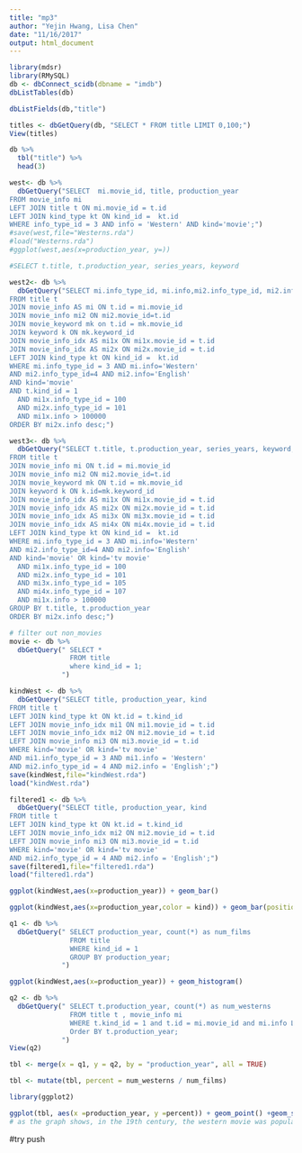 ```yaml
---
title: "mp3"
author: "Yejin Hwang, Lisa Chen"
date: "11/16/2017"
output: html_document
---
```


```r
library(mdsr)
library(RMySQL)
db <- dbConnect_scidb(dbname = "imdb")
dbListTables(db)
```
```r
dbListFields(db,"title")
```
```r
titles <- dbGetQuery(db, "SELECT * FROM title LIMIT 0,100;")
View(titles)

db %>%
  tbl("title") %>%
  head(3)
```

```r
west<- db %>%
  dbGetQuery("SELECT  mi.movie_id, title, production_year
FROM movie_info mi
LEFT JOIN title t ON mi.movie_id = t.id
LEFT JOIN kind_type kt ON kind_id =  kt.id
WHERE info_type_id = 3 AND info = 'Western' AND kind='movie';")
#save(west,file="Westerns.rda")
#load("Westerns.rda")
#ggplot(west,aes(x=production_year, y=))
```

```r
#SELECT t.title, t.production_year, series_years, keyword

west2<- db %>%
  dbGetQuery("SELECT mi.info_type_id, mi.info,mi2.info_type_id, mi2.info,mi1x.info_type_id, mi1x.info,mi2x.info_type_id, mi2x.info
FROM title t
JOIN movie_info AS mi ON t.id = mi.movie_id
JOIN movie_info mi2 ON mi2.movie_id=t.id
JOIN movie_keyword mk on t.id = mk.movie_id
JOIN keyword k ON mk.keyword_id
JOIN movie_info_idx AS mi1x ON mi1x.movie_id = t.id
JOIN movie_info_idx AS mi2x ON mi2x.movie_id = t.id
LEFT JOIN kind_type kt ON kind_id =  kt.id
WHERE mi.info_type_id = 3 AND mi.info='Western' 
AND mi2.info_type_id=4 AND mi2.info='English'
AND kind='movie'
AND t.kind_id = 1
  AND mi1x.info_type_id = 100
  AND mi2x.info_type_id = 101
  AND mi1x.info > 100000
ORDER BY mi2x.info desc;")
```
```r
west3<- db %>%
  dbGetQuery("SELECT t.title, t.production_year, series_years, keyword, kind, mi1x.info, mi2x.info, mi3x.info , mi4x.info
FROM title t
JOIN movie_info mi ON t.id = mi.movie_id
JOIN movie_info mi2 ON mi2.movie_id=t.id
JOIN movie_keyword mk ON t.id = mk.movie_id
JOIN keyword k ON k.id=mk.keyword_id
JOIN movie_info_idx AS mi1x ON mi1x.movie_id = t.id
JOIN movie_info_idx AS mi2x ON mi2x.movie_id = t.id
JOIN movie_info_idx AS mi3x ON mi3x.movie_id = t.id
JOIN movie_info_idx AS mi4x ON mi4x.movie_id = t.id
LEFT JOIN kind_type kt ON kind_id =  kt.id
WHERE mi.info_type_id = 3 AND mi.info='Western' 
AND mi2.info_type_id=4 AND mi2.info='English'
AND kind='movie' OR kind='tv movie'
  AND mi1x.info_type_id = 100
  AND mi2x.info_type_id = 101
  AND mi3x.info_type_id = 105
  AND mi4x.info_type_id = 107
  AND mi1x.info > 100000
GROUP BY t.title, t.production_year
ORDER BY mi2x.info desc;")
```
```r

# filter out non_movies
movie <- db %>%
  dbGetQuery(" SELECT *
               FROM title
               where kind_id = 1;
             ")
```

```r
kindWest <- db %>%
  dbGetQuery("SELECT title, production_year, kind
FROM title t
LEFT JOIN kind_type kt ON kt.id = t.kind_id 
LEFT JOIN movie_info_idx mi1 ON mi1.movie_id = t.id
LEFT JOIN movie_info_idx mi2 ON mi2.movie_id = t.id
LEFT JOIN movie_info mi3 ON mi3.movie_id = t.id
WHERE kind='movie' OR kind='tv movie' 
AND mi1.info_type_id = 3 AND mi1.info = 'Western'
AND mi2.info_type_id = 4 AND mi2.info = 'English';")
save(kindWest,file="kindWest.rda")
load("kindWest.rda")
```
```r
filtered1 <- db %>%
  dbGetQuery("SELECT title, production_year, kind
FROM title t
LEFT JOIN kind_type kt ON kt.id = t.kind_id 
LEFT JOIN movie_info_idx mi2 ON mi2.movie_id = t.id
LEFT JOIN movie_info mi3 ON mi3.movie_id = t.id
WHERE kind='movie' OR kind='tv movie' 
AND mi2.info_type_id = 4 AND mi2.info = 'English';")
save(filtered1,file="filtered1.rda")
load("filtered1.rda")
```
```r
ggplot(kindWest,aes(x=production_year)) + geom_bar()

```

```r
ggplot(kindWest,aes(x=production_year,color = kind)) + geom_bar(position="stack")

```
```r

q1 <- db %>%
  dbGetQuery(" SELECT production_year, count(*) as num_films
               FROM title
               WHERE kind_id = 1
               GROUP BY production_year;
             ")
```
```r
ggplot(kindWest,aes(x=production_year)) + geom_histogram()

```





```r

q2 <- db %>%
  dbGetQuery(" SELECT t.production_year, count(*) as num_westerns
               FROM title t , movie_info mi
               WHERE t.kind_id = 1 and t.id = mi.movie_id and mi.info LIKE '%Westerns%'
               Order BY t.production_year;
             ")
View(q2)
```



```r

tbl <- merge(x = q1, y = q2, by = "production_year", all = TRUE)

tbl <- mutate(tbl, percent = num_westerns / num_films)
```



```r


library(ggplot2)

ggplot(tbl, aes(x =production_year, y =percent)) + geom_point() +geom_smooth()
# as the graph shows, in the 19th century, the western movie was popular.Especially around 1940. also, the Westerns movies gradually less after 1950.

```
#try push 